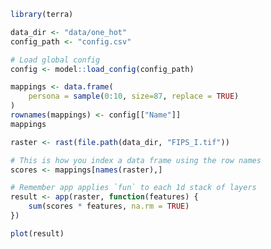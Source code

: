 ```r
library(terra)
```


```r
data_dir <- "data/one_hot"
config_path <- "config.csv"

# Load global config
config <- model::load_config(config_path)

mappings <- data.frame(
    persona = sample(0:10, size=87, replace = TRUE)
)
rownames(mappings) <- config[["Name"]]
mappings
```

```r
raster <- rast(file.path(data_dir, "FIPS_I.tif"))

# This is how you index a data frame using the row names
scores <- mappings[names(raster),]

# Remember app applies `fun` to each 1d stack of layers
result <- app(raster, function(features) {
    sum(scores * features, na.rm = TRUE)
})

plot(result)
```
